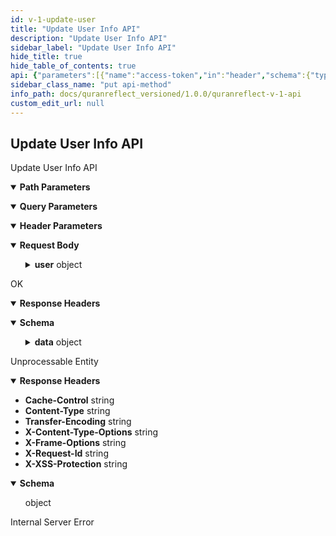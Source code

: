 ```yaml
---
id: v-1-update-user
title: "Update User Info API"
description: "Update User Info API"
sidebar_label: "Update User Info API"
hide_title: true
hide_table_of_contents: true
api: {"parameters":[{"name":"access-token","in":"header","schema":{"type":"string"},"example":"jQ58plo1xWMEZHpyJTG_lQ","required":true,"description":"user access token"},{"name":"client","in":"header","schema":{"type":"string"},"example":"mxlN0z0BStZEPwsvKI4YZg","required":true,"description":"client access token"},{"name":"expiry","in":"header","schema":{"type":"string"},"example":"1537177070","required":true,"description":"timestamp of token expiry "},{"name":"token-type","in":"header","schema":{"type":"string"},"example":"Bearer","required":true,"description":"access token type"},{"name":"uid","in":"header","schema":{"type":"string"},"example":"user@quranreflect.com","required":true,"description":"user uid"},{"name":"client_auth_token","in":"query","required":true,"schema":{"type":"string"},"description":"Client API token"},{"schema":{"type":"string"},"name":"user_id","in":"path","required":true,"description":"user id"}],"responses":{"200":{"description":"OK","headers":{},"content":{"application/json":{"schema":{"type":"object","properties":{"status":{"type":"string"},"data":{"type":"object","properties":{"first_name":{"type":"string"},"last_name":{"type":"string"},"description":{"type":"string"},"default_lang":{"type":"string"},"onesignal_player_id":{"type":"string"},"email":{"type":"string"},"username":{"type":"string"},"id":{"type":"integer"},"uid":{"type":"string"},"name":{"type":"string"},"verified":{"type":"boolean"},"follow_notification":{"type":"boolean"},"comments_notification":{"type":"boolean"},"provider":{"type":"string"},"post_as":{"type":"boolean"},"android_registration_id":{"type":"null"},"sign_up_type":{"type":"string"},"emails_disabled":{"type":"boolean"},"is_admin?":{"type":"boolean"},"user_avatar_url":{"type":"string"},"rooms_list":{"type":"array","items":{"type":"string"}},"user_type":{"type":"null"}}},"message":{"type":"string"}},"x-examples":{"Example 1":{"status":"success","data":{"first_name":"amer","last_name":"abbas","description":"test description","default_lang":"ar","onesignal_player_id":"","email":"naveedahmada036@gmail.com","username":"naveed","id":1885,"uid":"naveedahmada036@gmail.com","name":"Amer Abbas","verified":false,"follow_notification":false,"comments_notification":true,"provider":"email","post_as":false,"android_registration_id":null,"sign_up_type":"OLD USER","emails_disabled":true,"is_admin?":true,"user_avatar_url":":s3_path_url/?1668674182","rooms_list":[[250,"My Room"],[264,"My Private Group"],[272,"Testing Room"]],"user_type":null},"message":"Your profile has been updated successfully."}}},"example":{"success":false,"errors":["User not found."],"status":"error"},"examples":{"Example 1":{"value":{"status":"success","data":{"first_name":"amer","last_name":"abbas","description":"test description","default_lang":"ar","onesignal_player_id":"","email":"naveedahmada036@gmail.com","username":"naveed","id":1885,"uid":"naveedahmada036@gmail.com","name":"Amer Abbas","verified":false,"follow_notification":false,"comments_notification":true,"provider":"email","post_as":false,"android_registration_id":null,"sign_up_type":"OLD USER","emails_disabled":true,"is_admin?":true,"user_avatar_url":":s3_path_url/?1668674182","rooms_list":[[250,"My Room"],[264,"My Private Group"],[272,"Testing Room"]],"user_type":null},"message":"Your profile has been updated successfully."}}}}}},"422":{"description":"Unprocessable Entity","headers":{"Cache-Control":{"schema":{"type":"string","example":"no-cache"}},"Content-Type":{"schema":{"type":"string","example":"application/json; charset=utf-8"}},"Transfer-Encoding":{"schema":{"type":"string","example":"chunked"}},"X-Content-Type-Options":{"schema":{"type":"string","example":"nosniff"}},"X-Frame-Options":{"schema":{"type":"string","example":"SAMEORIGIN"}},"X-Request-Id":{"schema":{"type":"string","example":"ad68badd-0588-4c88-8320-45df3f5dd587"}},"X-XSS-Protection":{"schema":{"type":"string","example":"1; mode=block"}}},"content":{"application/json":{"schema":{"type":"object"},"example":{"status":"error","errors":["Password confirmation doesn't match Password"]}}}},"500":{"description":"Internal Server Error"}},"tags":["Users"],"operationId":"v1-update-user","requestBody":{"content":{"application/json":{"schema":{"type":"object","x-examples":{"Example 1":{"user":{"name":"amer abbas","description":"test description","password":"123456","password_confirmation":"123456","default_lang":"ar","onesignal_player_id":""}}},"properties":{"user":{"type":"object","properties":{"first_name":{"type":"string"},"description":{"type":"string"},"password":{"type":"string"},"password_confirmation":{"type":"string"},"default_lang":{"type":"string","description":"iso code of user language"},"onesignal_player_id":{"type":"string"},"last_name":{"type":"string"}}}}},"examples":{"Example 1":{"value":{"user":{"first_name":"amer","last_name":"abbas","description":"test description","password":"123456","password_confirmation":"123456","default_lang":"ar","onesignal_player_id":""}}}}}}},"description":"Update User Info API","method":"put","path":"/v1/users/{user_id}","servers":[{"url":"https://quranreflect.com","description":"Production"}],"securitySchemes":{"apikey":{"name":"client_auth_token","type":"apiKey","in":"query"}},"jsonRequestBodyExample":{"user":{"first_name":"string","description":"string","password":"string","password_confirmation":"string","default_lang":"string","onesignal_player_id":"string","last_name":"string"}},"info":{"title":"QuranReflect V1 API","description":"QuranReflect V1 APIs allows your app to interact with https://quranreflect.com resources. \n\n ## Getting started \n\n Our APIs are not public and require an API key. Please contact us via email `amer@qreflect.com` to get yours. \n\n ## User-specific APIs  \n\n All user-specific APIs (For example [Creating a post](/operations/post-create)) require the following headers:  \n\n - `access-token` the user access token, this token can be changed with every request. \n\n - `token-type`  value should always be `Bearer`. \n\n - `client` the client token, this too can be changed with every request. \n\n - `expiry` unix timestamp (in seconds) to indicate when access token will expire. \n\n - `uid` user's unique identifier. \n\n - `Authorization`: complete authorization header. Sample value `Bearer eyJhY2Nlc3MtdG9rZW4iOiJ4cjBrb3g1eXdVM3JrelVMZjhVUzlBIiwidG9rZW4tdHlwZSI6IkJlYXJlciIsImNsaWVudCI6IkpQeFJCRTloVmRBbDlTX1BVdEhJN2ciLCJleHBpcnkiOiIxNzA1OTQwNTQ3IiwidWlkIjoiYW1lci5hYmJhc0BtYWlsaW5hdG9yLmNvbSJ9`. \n\n The values of `access-token`, `client`, `expiry`, and `uid` headers will be returned in the response of [User Sign in API](/operations/user-signin).","version":"1.0.0"},"postman":{"name":"Update User Info API","description":{"type":"text/plain"},"url":{"path":["v1","users",":user_id"],"host":["{{baseUrl}}"],"query":[{"disabled":false,"description":{"content":"(Required) Client API token","type":"text/plain"},"key":"client_auth_token","value":""}],"variable":[{"disabled":false,"description":{"content":"(Required) user id","type":"text/plain"},"type":"any","value":"","key":"user_id"}]},"header":[{"disabled":false,"description":{"content":"(Required) user access token","type":"text/plain"},"key":"access-token","value":""},{"disabled":false,"description":{"content":"(Required) client access token","type":"text/plain"},"key":"client","value":""},{"disabled":false,"description":{"content":"(Required) timestamp of token expiry ","type":"text/plain"},"key":"expiry","value":""},{"disabled":false,"description":{"content":"(Required) access token type","type":"text/plain"},"key":"token-type","value":""},{"disabled":false,"description":{"content":"(Required) user uid","type":"text/plain"},"key":"uid","value":""},{"key":"Content-Type","value":"application/json"},{"key":"Accept","value":"application/json"}],"method":"PUT","body":{"mode":"raw","raw":"\"\"","options":{"raw":{"language":"json"}}}}}
sidebar_class_name: "put api-method"
info_path: docs/quranreflect_versioned/1.0.0/quranreflect-v-1-api
custom_edit_url: null
---
```



## Update User Info API



Update User Info API

<details style={{"marginBottom":"1rem"}} data-collapsed={false} open={true}><summary style={{}}><strong>Path Parameters</strong></summary><div><ul><ParamsItem className={"paramsItem"} param={{"schema":{"type":"string"},"name":"user_id","in":"path","required":true,"description":"user id"}}></ParamsItem></ul></div></details><details style={{"marginBottom":"1rem"}} data-collapsed={false} open={true}><summary style={{}}><strong>Query Parameters</strong></summary><div><ul><ParamsItem className={"paramsItem"} param={{"name":"client_auth_token","in":"query","required":true,"schema":{"type":"string"},"description":"Client API token"}}></ParamsItem></ul></div></details><details style={{"marginBottom":"1rem"}} data-collapsed={false} open={true}><summary style={{}}><strong>Header Parameters</strong></summary><div><ul><ParamsItem className={"paramsItem"} param={{"name":"access-token","in":"header","schema":{"type":"string"},"example":"jQ58plo1xWMEZHpyJTG_lQ","required":true,"description":"user access token"}}></ParamsItem><ParamsItem className={"paramsItem"} param={{"name":"client","in":"header","schema":{"type":"string"},"example":"mxlN0z0BStZEPwsvKI4YZg","required":true,"description":"client access token"}}></ParamsItem><ParamsItem className={"paramsItem"} param={{"name":"expiry","in":"header","schema":{"type":"string"},"example":"1537177070","required":true,"description":"timestamp of token expiry "}}></ParamsItem><ParamsItem className={"paramsItem"} param={{"name":"token-type","in":"header","schema":{"type":"string"},"example":"Bearer","required":true,"description":"access token type"}}></ParamsItem><ParamsItem className={"paramsItem"} param={{"name":"uid","in":"header","schema":{"type":"string"},"example":"user@quranreflect.com","required":true,"description":"user uid"}}></ParamsItem></ul></div></details><MimeTabs><TabItem label={"application/json"} value={"application/json-schema"}><details style={{}} data-collapsed={false} open={true}><summary style={{"textAlign":"left"}}><strong>Request Body</strong></summary><div style={{"textAlign":"left","marginLeft":"1rem"}}></div><ul style={{"marginLeft":"1rem"}}><SchemaItem collapsible={true} className={"schemaItem"}><details style={{}}><summary style={{}}><strong>user</strong><span style={{"opacity":"0.6"}}> object</span></summary><div style={{"marginLeft":"1rem"}}><SchemaItem collapsible={false} name={"first_name"} required={false} schemaName={"string"} qualifierMessage={undefined} schema={{"type":"string"}}></SchemaItem><SchemaItem collapsible={false} name={"description"} required={false} schemaName={"string"} qualifierMessage={undefined} schema={{"type":"string"}}></SchemaItem><SchemaItem collapsible={false} name={"password"} required={false} schemaName={"string"} qualifierMessage={undefined} schema={{"type":"string"}}></SchemaItem><SchemaItem collapsible={false} name={"password_confirmation"} required={false} schemaName={"string"} qualifierMessage={undefined} schema={{"type":"string"}}></SchemaItem><SchemaItem collapsible={false} name={"default_lang"} required={false} schemaName={"string"} qualifierMessage={undefined} schema={{"type":"string","description":"iso code of user language"}}></SchemaItem><SchemaItem collapsible={false} name={"onesignal_player_id"} required={false} schemaName={"string"} qualifierMessage={undefined} schema={{"type":"string"}}></SchemaItem><SchemaItem collapsible={false} name={"last_name"} required={false} schemaName={"string"} qualifierMessage={undefined} schema={{"type":"string"}}></SchemaItem></div></details></SchemaItem></ul></details></TabItem></MimeTabs><div><ApiTabs><TabItem label={"200"} value={"200"}><div>

OK

</div><details style={{"textAlign":"left","marginBottom":"1rem"}} data-collaposed={true} open={false}><summary style={{}}><strong>Response Headers</strong></summary><ul style={{"marginLeft":"1rem"}}></ul></details><div><MimeTabs schemaType={"response"}><TabItem label={"application/json"} value={"application/json"}><SchemaTabs><TabItem label={"Schema"} value={"Schema"}><details style={{}} data-collapsed={false} open={true}><summary style={{"textAlign":"left"}}><strong>Schema</strong></summary><div style={{"textAlign":"left","marginLeft":"1rem"}}></div><ul style={{"marginLeft":"1rem"}}><SchemaItem collapsible={false} name={"status"} required={false} schemaName={"string"} qualifierMessage={undefined} schema={{"type":"string"}}></SchemaItem><SchemaItem collapsible={true} className={"schemaItem"}><details style={{}}><summary style={{}}><strong>data</strong><span style={{"opacity":"0.6"}}> object</span></summary><div style={{"marginLeft":"1rem"}}><SchemaItem collapsible={false} name={"first_name"} required={false} schemaName={"string"} qualifierMessage={undefined} schema={{"type":"string"}}></SchemaItem><SchemaItem collapsible={false} name={"last_name"} required={false} schemaName={"string"} qualifierMessage={undefined} schema={{"type":"string"}}></SchemaItem><SchemaItem collapsible={false} name={"description"} required={false} schemaName={"string"} qualifierMessage={undefined} schema={{"type":"string"}}></SchemaItem><SchemaItem collapsible={false} name={"default_lang"} required={false} schemaName={"string"} qualifierMessage={undefined} schema={{"type":"string"}}></SchemaItem><SchemaItem collapsible={false} name={"onesignal_player_id"} required={false} schemaName={"string"} qualifierMessage={undefined} schema={{"type":"string"}}></SchemaItem><SchemaItem collapsible={false} name={"email"} required={false} schemaName={"string"} qualifierMessage={undefined} schema={{"type":"string"}}></SchemaItem><SchemaItem collapsible={false} name={"username"} required={false} schemaName={"string"} qualifierMessage={undefined} schema={{"type":"string"}}></SchemaItem><SchemaItem collapsible={false} name={"id"} required={false} schemaName={"integer"} qualifierMessage={undefined} schema={{"type":"integer"}}></SchemaItem><SchemaItem collapsible={false} name={"uid"} required={false} schemaName={"string"} qualifierMessage={undefined} schema={{"type":"string"}}></SchemaItem><SchemaItem collapsible={false} name={"name"} required={false} schemaName={"string"} qualifierMessage={undefined} schema={{"type":"string"}}></SchemaItem><SchemaItem collapsible={false} name={"verified"} required={false} schemaName={"boolean"} qualifierMessage={undefined} schema={{"type":"boolean"}}></SchemaItem><SchemaItem collapsible={false} name={"follow_notification"} required={false} schemaName={"boolean"} qualifierMessage={undefined} schema={{"type":"boolean"}}></SchemaItem><SchemaItem collapsible={false} name={"comments_notification"} required={false} schemaName={"boolean"} qualifierMessage={undefined} schema={{"type":"boolean"}}></SchemaItem><SchemaItem collapsible={false} name={"provider"} required={false} schemaName={"string"} qualifierMessage={undefined} schema={{"type":"string"}}></SchemaItem><SchemaItem collapsible={false} name={"post_as"} required={false} schemaName={"boolean"} qualifierMessage={undefined} schema={{"type":"boolean"}}></SchemaItem><SchemaItem collapsible={false} name={"android_registration_id"} required={false} schemaName={"null"} qualifierMessage={undefined} schema={{"type":"null"}}></SchemaItem><SchemaItem collapsible={false} name={"sign_up_type"} required={false} schemaName={"string"} qualifierMessage={undefined} schema={{"type":"string"}}></SchemaItem><SchemaItem collapsible={false} name={"emails_disabled"} required={false} schemaName={"boolean"} qualifierMessage={undefined} schema={{"type":"boolean"}}></SchemaItem><SchemaItem collapsible={false} name={"is_admin?"} required={false} schemaName={"boolean"} qualifierMessage={undefined} schema={{"type":"boolean"}}></SchemaItem><SchemaItem collapsible={false} name={"user_avatar_url"} required={false} schemaName={"string"} qualifierMessage={undefined} schema={{"type":"string"}}></SchemaItem><SchemaItem collapsible={false} name={"rooms_list"} required={false} schemaName={"string[]"} qualifierMessage={undefined} schema={{"type":"array","items":{"type":"string"}}}></SchemaItem><SchemaItem collapsible={false} name={"user_type"} required={false} schemaName={"null"} qualifierMessage={undefined} schema={{"type":"null"}}></SchemaItem></div></details></SchemaItem><SchemaItem collapsible={false} name={"message"} required={false} schemaName={"string"} qualifierMessage={undefined} schema={{"type":"string"}}></SchemaItem></ul></details></TabItem><TabItem label={"Example (from schema)"} value={"Example (from schema)"}><ResponseSamples responseExample={"{\n  \"status\": \"string\",\n  \"data\": {\n    \"first_name\": \"string\",\n    \"last_name\": \"string\",\n    \"description\": \"string\",\n    \"default_lang\": \"string\",\n    \"onesignal_player_id\": \"string\",\n    \"email\": \"string\",\n    \"username\": \"string\",\n    \"id\": 0,\n    \"uid\": \"string\",\n    \"name\": \"string\",\n    \"verified\": true,\n    \"follow_notification\": true,\n    \"comments_notification\": true,\n    \"provider\": \"string\",\n    \"post_as\": true,\n    \"sign_up_type\": \"string\",\n    \"emails_disabled\": true,\n    \"is_admin?\": true,\n    \"user_avatar_url\": \"string\",\n    \"rooms_list\": [\n      \"string\"\n    ]\n  },\n  \"message\": \"string\"\n}"} language={"json"}></ResponseSamples></TabItem><TabItem label={"Example 1"} value={"Example 1"}><ResponseSamples responseExample={"{\n  \"status\": \"success\",\n  \"data\": {\n    \"first_name\": \"amer\",\n    \"last_name\": \"abbas\",\n    \"description\": \"test description\",\n    \"default_lang\": \"ar\",\n    \"onesignal_player_id\": \"\",\n    \"email\": \"naveedahmada036@gmail.com\",\n    \"username\": \"naveed\",\n    \"id\": 1885,\n    \"uid\": \"naveedahmada036@gmail.com\",\n    \"name\": \"Amer Abbas\",\n    \"verified\": false,\n    \"follow_notification\": false,\n    \"comments_notification\": true,\n    \"provider\": \"email\",\n    \"post_as\": false,\n    \"android_registration_id\": null,\n    \"sign_up_type\": \"OLD USER\",\n    \"emails_disabled\": true,\n    \"is_admin?\": true,\n    \"user_avatar_url\": \":s3_path_url/?1668674182\",\n    \"rooms_list\": [\n      [\n        250,\n        \"My Room\"\n      ],\n      [\n        264,\n        \"My Private Group\"\n      ],\n      [\n        272,\n        \"Testing Room\"\n      ]\n    ],\n    \"user_type\": null\n  },\n  \"message\": \"Your profile has been updated successfully.\"\n}"} language={"json"}></ResponseSamples></TabItem><TabItem label={"Example"} value={"Example"}><ResponseSamples responseExample={"{\n  \"success\": false,\n  \"errors\": [\n    \"User not found.\"\n  ],\n  \"status\": \"error\"\n}"} language={"json"}></ResponseSamples></TabItem></SchemaTabs></TabItem></MimeTabs></div></TabItem><TabItem label={"422"} value={"422"}><div>

Unprocessable Entity

</div><details style={{"textAlign":"left","marginBottom":"1rem"}} data-collaposed={true} open={false}><summary style={{}}><strong>Response Headers</strong></summary><ul style={{"marginLeft":"1rem"}}><li className={"schemaItem"}><summary style={{}}><strong>Cache-Control</strong><span style={{"opacity":"0.6"}}> string</span></summary><div></div></li><li className={"schemaItem"}><summary style={{}}><strong>Content-Type</strong><span style={{"opacity":"0.6"}}> string</span></summary><div></div></li><li className={"schemaItem"}><summary style={{}}><strong>Transfer-Encoding</strong><span style={{"opacity":"0.6"}}> string</span></summary><div></div></li><li className={"schemaItem"}><summary style={{}}><strong>X-Content-Type-Options</strong><span style={{"opacity":"0.6"}}> string</span></summary><div></div></li><li className={"schemaItem"}><summary style={{}}><strong>X-Frame-Options</strong><span style={{"opacity":"0.6"}}> string</span></summary><div></div></li><li className={"schemaItem"}><summary style={{}}><strong>X-Request-Id</strong><span style={{"opacity":"0.6"}}> string</span></summary><div></div></li><li className={"schemaItem"}><summary style={{}}><strong>X-XSS-Protection</strong><span style={{"opacity":"0.6"}}> string</span></summary><div></div></li></ul></details><div><MimeTabs schemaType={"response"}><TabItem label={"application/json"} value={"application/json"}><SchemaTabs><TabItem label={"Schema"} value={"Schema"}><details style={{}} data-collapsed={false} open={true}><summary style={{"textAlign":"left"}}><strong>Schema</strong></summary><div style={{"textAlign":"left","marginLeft":"1rem"}}></div><ul style={{"marginLeft":"1rem"}}><div style={{"marginTop":".5rem","marginBottom":".5rem","marginLeft":"1rem"}}>

object

</div></ul></details></TabItem><TabItem label={"Example (from schema)"} value={"Example (from schema)"}><ResponseSamples responseExample={"{}"} language={"json"}></ResponseSamples></TabItem><TabItem label={"Example"} value={"Example"}><ResponseSamples responseExample={"{\n  \"status\": \"error\",\n  \"errors\": [\n    \"Password confirmation doesn't match Password\"\n  ]\n}"} language={"json"}></ResponseSamples></TabItem></SchemaTabs></TabItem></MimeTabs></div></TabItem><TabItem label={"500"} value={"500"}><div>

Internal Server Error

</div><div></div></TabItem></ApiTabs></div>
      